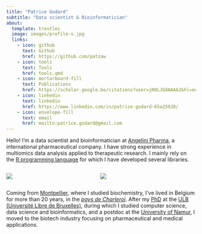 ```yaml
---
title: "Patrice Godard"
subtitle: "Data scientist & Bioinformatician"
about:
  template: trestles
  image: images/profile-s.jpg
  links:
    - icon: github
      text: Github
      href: https://github.com/patzaw
    - icon: tools
      text: Tools
      href: tools.qmd
    - icon: mortarboard-fill
      text: Publications
      href: https://scholar.google.be/citations?user=jN9LJG0AAAAJ&hl=en
    - icon: linkedin
      text: linkedin
      href: https://www.linkedin.com/in/patrice-godard-65a25920/
    - icon: envelope-fill
      text: email
      href: mailto:patrice.godard@gmail.com
---
```


Hello! I'm a data scientist and bioinformatician at [Angelini Pharma](https://www.angelinipharma.com/), a international pharmaceutical company. I have strong experience in multiomics data analysis applied to therapeutic research. I mainly rely on the [R programming language](https://www.r-project.org/) for which I have developed several libraries.

::: columns
::: {.column style="width:47%; padding-right:2px;"}
![](images/Montpellier-Sainte-Anne-bw-s.jpg)
:::

::: {.column style="width:53%; padding-left:2px;"}
![](images/Charleroi-ville-belgique-tour-bleue-paysafe-bw-s.jpg)
:::
:::

<!-- {height="150"} {height="150"} -->

Coming from [Montpellier](https://www.google.com/maps/place/Montpellier), where I studied biochemistry, I've lived in Belgium for more than 20 years, in the [*pays de Charleroi*](https://www.google.com/maps/place/Pays+Noir). After my [PhD](https://difusion.ulb.ac.be/vufind/Record/ULB-DIPOT:oai:dipot.ulb.ac.be:2013/210856/TOC) at the [ULB (Université Libre de Bruxelles)](https://www.ulb.be/), during which I studied computer science, data science and bioinformatics, and a postdoc at the [University of Namur](https://www.unamur.be/), I moved to the biotech industry focusing on pharmaceutical and medical applications.
